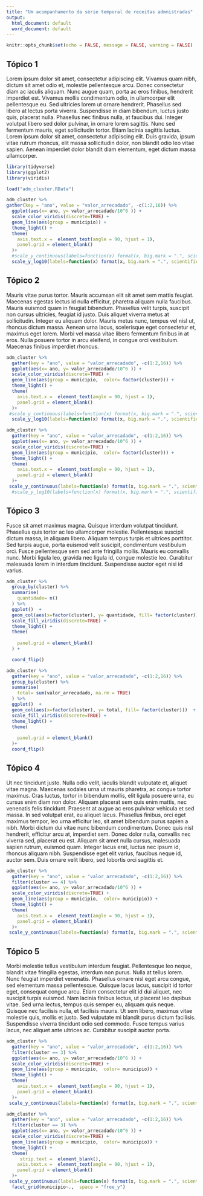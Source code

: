 ---
title: "Um acompanhamento da série temporal de receitas admnistradas"
output:
  html_document: default
  word_document: default
---

```{r setup, include=FALSE}
knitr::opts_chunk$set(echo = FALSE, message = FALSE, warning = FALSE)
```

## Tópico 1 

Lorem ipsum dolor sit amet, consectetur adipiscing elit. Vivamus quam nibh, dictum sit amet odio et, molestie pellentesque arcu. Donec consectetur diam ac iaculis aliquam. Nunc augue quam, porta ac eros finibus, hendrerit imperdiet est. Vivamus mollis condimentum odio, in ullamcorper elit pellentesque eu. Sed ultricies lorem ut ornare hendrerit. Phasellus sed libero at lectus porta viverra. Suspendisse in diam bibendum, luctus justo quis, placerat nulla. Phasellus nec finibus nulla, at faucibus dui. Integer volutpat libero sed dolor pulvinar, in ornare lorem sagittis. Nunc sed fermentum mauris, eget sollicitudin tortor. Etiam lacinia sagittis luctus. Lorem ipsum dolor sit amet, consectetur adipiscing elit. Duis gravida, ipsum vitae rutrum rhoncus, elit massa sollicitudin dolor, non blandit odio leo vitae sapien. Aenean imperdiet dolor blandit diam elementum, eget dictum massa ullamcorper.

```{r}
library(tidyverse)
library(ggplot2)
library(viridis)

load("adm_cluster.RData")

adm_cluster %>%
gather(key = "ano", value = "valor_arrecadado", -c(1:2,16)) %>%
  ggplot(aes(x= ano, y= valor_arrecadado/10^6 )) +
  scale_color_viridis(discrete=TRUE) +
  geom_line(aes(group = municipio)) +
  theme_light() +
  theme(
    axis.text.x =  element_text(angle = 90, hjust = 1),
    panel.grid = element_blank()
  )+
  #scale_y_continuous(labels=function(x) format(x, big.mark = ".", scientific = FALSE))
  scale_y_log10(labels=function(x) format(x, big.mark = ".", scientific = FALSE))

```

## Tópico 2

Mauris vitae purus tortor. Mauris accumsan elit sit amet sem mattis feugiat. Maecenas egestas lectus id nulla efficitur, pharetra aliquam nulla faucibus. Mauris euismod quam in feugiat bibendum. Phasellus velit turpis, suscipit non cursus ultricies, feugiat id justo. Duis aliquet viverra metus at sollicitudin. Integer eu aliquam dolor. Mauris metus nunc, tempus vel nisl ut, rhoncus dictum massa. Aenean urna lacus, scelerisque eget consectetur et, maximus eget lorem. Morbi vel massa vitae libero fermentum finibus in at eros. Nulla posuere tortor in arcu eleifend, in congue orci vestibulum. Maecenas finibus imperdiet rhoncus.

```{r}
adm_cluster %>%
  gather(key = "ano", value = "valor_arrecadado", -c(1:2,16)) %>%
  ggplot(aes(x= ano, y= valor_arrecadado/10^6 )) +
  scale_color_viridis(discrete=TRUE) +
  geom_line(aes(group = municipio,  color= factor(cluster))) +
  theme_light() +
  theme(
    axis.text.x =  element_text(angle = 90, hjust = 1),
    panel.grid = element_blank()
  )+
 #scale_y_continuous(labels=function(x) format(x, big.mark = ".", scientific = FALSE))+
  scale_y_log10(labels=function(x) format(x, big.mark = ".", scientific = FALSE))

```

```{r}
adm_cluster %>%
  gather(key = "ano", value = "valor_arrecadado", -c(1:2,16)) %>%
  ggplot(aes(x= ano, y= valor_arrecadado/10^6 )) +
  scale_color_viridis(discrete=TRUE) +
  geom_line(aes(group = municipio,  color= factor(cluster))) +
  theme_light() +
  theme(
    axis.text.x =  element_text(angle = 90, hjust = 1),
    panel.grid = element_blank()
  )+
 scale_y_continuous(labels=function(x) format(x, big.mark = ".", scientific = FALSE))
  #scale_y_log10(labels=function(x) format(x, big.mark = ".", scientific = FALSE))

```



## Tópico 3

Fusce sit amet maximus magna. Quisque interdum volutpat tincidunt. Phasellus quis tortor ac leo ullamcorper molestie. Pellentesque suscipit dictum massa, in aliquam libero. Aliquam tempus turpis et ultrices porttitor. Sed turpis augue, porta euismod velit suscipit, condimentum vestibulum orci. Fusce pellentesque sem sed ante fringilla mollis. Mauris eu convallis nunc. Morbi ligula leo, gravida nec ligula id, congue molestie leo. Curabitur malesuada lorem in interdum tincidunt. Suspendisse auctor eget nisi id varius.

```{r}
adm_cluster %>%  
  group_by(cluster) %>%
  summarise(
    quantidade= n()
  ) %>%
  ggplot()  +
  geom_col(aes(x=factor(cluster), y= quantidade, fill= factor(cluster)))  +
  scale_fill_viridis(discrete=TRUE) +
  theme_light() +
  theme(
    
    panel.grid = element_blank()
  ) +

  coord_flip()

```

```{r}
adm_cluster %>%
  gather(key = "ano", value = "valor_arrecadado", -c(1:2,16)) %>%
  group_by(cluster) %>%
  summarise(
    total= sum(valor_arrecadado, na.rm = TRUE)
  ) %>%
  ggplot()  +
  geom_col(aes(x=factor(cluster), y= total, fill= factor(cluster)))  +
  scale_fill_viridis(discrete=TRUE) +
  theme_light() +
  theme(
    
    panel.grid = element_blank()
  )+
  coord_flip()

```


## Tópico 4

Ut nec tincidunt justo. Nulla odio velit, iaculis blandit vulputate et, aliquet vitae magna. Maecenas sodales urna ut mauris pharetra, ac congue tortor maximus. Cras luctus, tortor in bibendum mollis, elit ligula posuere urna, eu cursus enim diam non dolor. Aliquam placerat sem quis enim mattis, nec venenatis felis tincidunt. Praesent at augue ac eros pulvinar vehicula et sed massa. In sed volutpat erat, eu aliquet lacus. Phasellus finibus, orci eget maximus tempor, leo urna efficitur leo, sit amet bibendum purus sapien a nibh. Morbi dictum dui vitae nunc bibendum condimentum. Donec quis nisl hendrerit, efficitur arcu at, imperdiet sem. Donec dolor nulla, convallis nec viverra sed, placerat eu est. Aliquam sit amet nulla cursus, malesuada sapien rutrum, euismod quam. Integer lacus erat, luctus nec ipsum id, rhoncus aliquam nibh. Suspendisse eget elit varius, faucibus neque id, auctor sem. Duis ornare velit libero, sed lobortis orci sagittis et.

```{r}
adm_cluster %>%
  gather(key = "ano", value = "valor_arrecadado", -c(1:2,16)) %>%
  filter(cluster == 4) %>%
  ggplot(aes(x= ano, y= valor_arrecadado/10^6 )) +
  scale_color_viridis(discrete=TRUE) +
  geom_line(aes(group = municipio,  color= municipio)) +
  theme_light() +
  theme(
    axis.text.x =  element_text(angle = 90, hjust = 1),
    panel.grid = element_blank()
  )+
 scale_y_continuous(labels=function(x) format(x, big.mark = ".", scientific = FALSE))

```


## Tópico 5

Morbi molestie tellus vestibulum interdum feugiat. Pellentesque leo neque, blandit vitae fringilla egestas, interdum non purus. Nulla at tellus lorem. Nunc feugiat imperdiet venenatis. Phasellus ornare nisl eget arcu congue, sed elementum massa pellentesque. Quisque lacus lacus, suscipit id tortor eget, consequat congue arcu. Etiam consectetur elit id dui aliquet, nec suscipit turpis euismod. Nam lacinia finibus lectus, ut placerat leo dapibus vitae. Sed urna lectus, tempus quis semper eu, aliquam quis neque. Quisque nec facilisis nulla, et facilisis mauris. Ut sem libero, maximus vitae molestie quis, mollis et justo. Sed vulputate mi blandit purus dictum facilisis. Suspendisse viverra tincidunt odio sed commodo. Fusce tempus varius lacus, nec aliquet ante ultrices ac. Curabitur suscipit auctor porta.

```{r}
adm_cluster %>%
  gather(key = "ano", value = "valor_arrecadado", -c(1:2,16)) %>%
  filter(cluster == 3) %>%
  ggplot(aes(x= ano, y= valor_arrecadado/10^6 )) +
  scale_color_viridis(discrete=TRUE) +
  geom_line(aes(group = municipio,  color= municipio)) +
  theme_light() +
  theme(
    axis.text.x =  element_text(angle = 90, hjust = 1),
    panel.grid = element_blank()
  )+
 scale_y_continuous(labels=function(x) format(x, big.mark = ".", scientific = FALSE))

```

```{r}
adm_cluster %>%
  gather(key = "ano", value = "valor_arrecadado", -c(1:2,16)) %>%
  filter(cluster == 3) %>%
  ggplot(aes(x= ano, y= valor_arrecadado/10^6 )) +
  scale_color_viridis(discrete=TRUE) +
  geom_line(aes(group = municipio,  color= municipio)) +
  theme_light() +
  theme(
     strip.text =  element_blank(),
    axis.text.x =  element_text(angle = 90, hjust = 1),
    panel.grid = element_blank()
  )+
 scale_y_continuous(labels=function(x) format(x, big.mark = ".", scientific = FALSE))+
  facet_grid(municipio~.,  space = "free_y")
```

